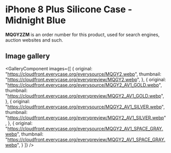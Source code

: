 
# iPhone 8 Plus Silicone Case - Midnight Blue

<Callout type='info' emoji='👉🏻'>**MQGY2ZM** is an order number for this product, used for search engines, auction websites and such.</Callout>

## Image gallery

<GalleryComponent
    images={[
      {
        original: "https://cloudfront.everycase.org/everysource/MQGY2.webp",
        thumbnail: "https://cloudfront.everycase.org/everypreview/MQGY2.webp",
      },
      {
        original: "https://cloudfront.everycase.org/everysource/MQGY2_AV1_GOLD.webp",
        thumbnail: "https://cloudfront.everycase.org/everypreview/MQGY2_AV1_GOLD.webp",
      },
      {
        original: "https://cloudfront.everycase.org/everysource/MQGY2_AV1_SILVER.webp",
        thumbnail: "https://cloudfront.everycase.org/everypreview/MQGY2_AV1_SILVER.webp",
      },
      {
        original: "https://cloudfront.everycase.org/everysource/MQGY2_AV1_SPACE_GRAY.webp",
        thumbnail: "https://cloudfront.everycase.org/everypreview/MQGY2_AV1_SPACE_GRAY.webp",
      }
    ]}
  />
